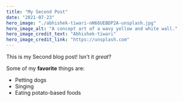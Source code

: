 ```yaml
---
title: "My Second Post"
date: "2021-07-23"
hero_image: "./abhishek-tiwari-nN66UEBDP2A-unsplash.jpg"
hero_image_alt: "A concept art of a wavy yellow and white wall."
hero_image_credit_text: "Abhishek-tiwari"
hero_image_credit_link: "https://unsplash.com"
---
```


This is my Second blog post! Isn't it *great*?

Some of my **favorite** things are:

* Petting dogs
* Singing
* Eating potato-based foods